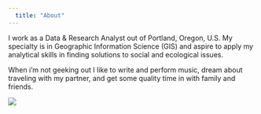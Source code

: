 ```yaml
---
  title: "About"
---
```


I work as a Data & Research Analyst out of Portland, Oregon, U.S. My specialty is in Geographic Information Science (GIS) and aspire to apply my analytical skills in finding solutions to social and ecological issues.

When i'm not geeking out I like to write and perform music, dream about traveling with my partner, and get some quality time in with family and friends.

![](img/guy.jpg)
